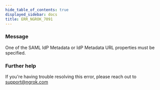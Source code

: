 ```yaml
---
hide_table_of_contents: true
displayed_sidebar: docs
title: ERR_NGROK_7091
---
```




### Message

One of the SAML IdP Metadata or IdP Metadata URL properties must be specified.

<ErrorDetails error="err_ngrok_7091" />

### Further help

If you're having trouble resolving this error, please reach out to [support@ngrok.com](mailto:support@ngrok.com?subject=Help%20with%20ERR_NGROK_7091)
